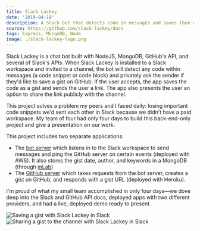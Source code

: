 ```yaml
---
title: Slack Lackey
date: '2019-04-19'
description: A Slack bot that detects code in messages and saves them as a GitHub gist.
source: https://github.com/slack-lackey/docs
tags: Express, MongoDB, Node
image: ./slack-lackey-logo.png
---
```


<!-- ![Robot icon for Slack Lackey](./slack-lackey-logo.png) -->

Slack Lackey is a chat bot built with NodeJS, MongoDB, GitHub's API, and several of Slack's APIs. When Slack Lackey is installed to a Slack workspace and invited to a channel, the bot will detect any code within messages (a code snippet or code block) and privately ask the sender if they'd like to save a gist on GitHub. If the user accepts, the app saves the code as a gist and sends the user a link. The app also presents the user an option to share the link publicly with the channel.

This project solves a problem my peers and I faced daily: losing important code snippets we'd sent each other in Slack because we didn't have a paid workspace. My team of four had only four days to build this back-end-only project and give a presentation on our work.

This project includes two separate applications:

- The [bot server](https://github.com/slack-lackey/bot-server) which listens in to the Slack workspace to send messages and ping the GitHub server on certain events (deployed with AWS). It also stores the gist date, author, and keywords in a MongoDB (through [mLab](https://mlab.com/))
- The [GitHub server](https://github.com/slack-lackey/api-server) which takes requests from the bot server, creates a gist on GitHub, and responds with a gist URL (deployed with Heroku).

I'm proud of what my small team accomplished in only four days—we dove deep into the Slack and GitHub API docs, deployed apps with two different providers, and had a live, deployed demo ready to present.

![Saving a gist with Slack Lackey in Slack](./slack-lackey-1.png)
![Sharing a gist to the channel with Slack Lackey in Slack](./slack-lackey-2.png)
